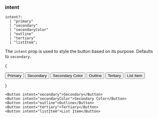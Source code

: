 
### intent

```
intent?:
  | "primary"
  | "secondary"
  | "secondaryColor"
  | "outline"
  | "tertiary"
  | "listItem";
```

The `intent` prop is used to style the button based on its purpose. Defaults to
`secondary`.

{

<div className="flex gap-2">
  <Button intent="primary">Primary</Button>
  <Button intent="secondary">Secondary</Button>
  <Button intent="secondaryColor">Secondary Color</Button>
  <Button intent="outline">Outline</Button>
  <Button intent="tertiary">Tertiary</Button>
  <Button intent="listItem">List Item</Button>
</div>

}

```tsx
<Button intent="secondary">Secondary</Button>
<Button intent="secondaryColor">Secondary Color</Button>
<Button intent="outline">Outline</Button>
<Button intent="tertiary">Tertiary</Button>
<Button intent="listItem">List Item</Button>
```
